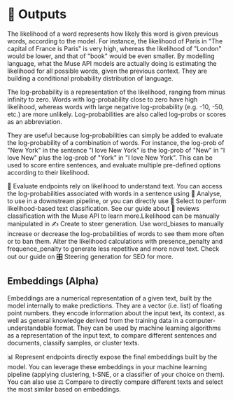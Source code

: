 # 🎯 Outputs

The likelihood of a word represents how likely this word is given previous words, according to the model. For instance, the likelihood of Paris in "The capital of France is Paris" is very high, whereas the likelihood of "London" would be lower, and that of "book" would be even smaller. By modelling language, what the Muse API models are actually doing is estimating the likelihood for all possible words, given the previous context. They are building a conditional probability distribution of language.

The log-probability is a representation of the likelihood, ranging from minus infinity to zero. Words with log-probability close to zero have high likelihood, whereas words with large negative log-probability (e.g. -10, -50, etc.) are more unlikely. Log-probabilities are also called log-probs or scores as an abbreviation.

They are useful because log-probabilities can simply be added to evaluate the log-probability of a combination of words. For instance, the log-prob of "New York" in the sentence "I love New York" is the log-prob of "New" in "I love New" plus the log-prob of "York" in "I love New York". This can be used to score entire sentences, and evaluate multiple pre-defined options according to their likelihood.

🔬️ Evaluate endpoints rely on likelihood to understand text. You can access the log-probabilities associated with words in a sentence using 🧪 Analyse, to use in a downstream pipeline, or you can directly use 🔘 Select to perform likelihood-based text classification. See our guide about 🥇 reviews classification with the Muse API to learn more.Likelihood can be manually manipulated in ✍️ Create to steer generation. Use word_biases to manually increase or decrease the log-probabilities of words to see them more often or to ban them. Alter the likelihood calculations with presence_penalty and frequence_penalty to generate less repetitive and more novel text. Check out our guide on 🎛️ Steering generation for SEO for more.

## Embeddings (Alpha)

Embeddings are a numerical representation of a given text, built by the model internally to make predictions. They are a vector (i.e. list) of floating point numbers. they encode information about the input text, its context, as well as general knowledge derived from the training data in a computer-understandable format. They can be used by machine learning algorithms as a representation of the input text, to compare different sentences and documents, classify samples, or cluster texts.

📊 Represent endpoints directly expose the final embeddings built by the model. You can leverage these embeddings in your machine learning pipeline (applying clustering, t-SNE, or a classifier of your choice on them). You can also use ⚖️ Compare to directly compare different texts and select the most similar based on embeddings.